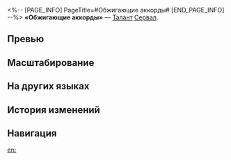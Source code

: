 <%-- [PAGE_INFO]
PageTitle=#Обжигающие аккорды#
[END_PAGE_INFO] --%>
{{Навык Инфобокс
|Название         = Обжигающие аккорды
|Изображение      = Навык Обжигающие аккорды.png
|Персонаж         = Сервал
|Тип              = Талант
|Тэг              = Усиление
|УронСтойк        = 
|ЭнергияГен       = 
|Энергия          = 
|Длительность     = 
|Описание         = Атака наносит всем противникам со статусом Шок {{Доп эффект|дополнительный электрический урон}}, равный {{Цвет|Выделенный|36%—79,2%}} от силы атаки Сервал.
|Свойство1        = 
|Масштабирование1 = 
}}
'''«Обжигающие аккорды»''' — [[Талант]] [[Сервал]].

==Превью==
{{Превью
|Файл = Обжигающие аккорды Превью
}}

==Масштабирование==
{{Масштабирование навыка|тип=Талант
|36%;39.6%;43.2%;46.8%;50.4%;54%;58.5%;63%;67.5%;72%;75.6%;79.2%;82.8%;86.4%;90%
}}

==На других языках==
{{На других языках
|en   = Galvanic Chords
|zhs  = 燃情和弦
|zht  = 燃情和弦
|ja   = {{Rubi|情熱|じょうねつ}}コード
|ko   = 타오르는 화음
|es   = Cuerdas ardientes
|fr   = Accords galvaniques
|ru   = Обжигающие аккорды
|th   = Galvanic Chords
|vi   = Hợp Âm Cháy Bỏng
|de   = Galvanische Bänder
|id   = Galvanic Chords
|pt   = Cordas Galvânicas
}}

==История изменений==
{{История изменений|3.5}}

==Навигация==
{{Навык Навбокс|Сервал}}

[[en:]]